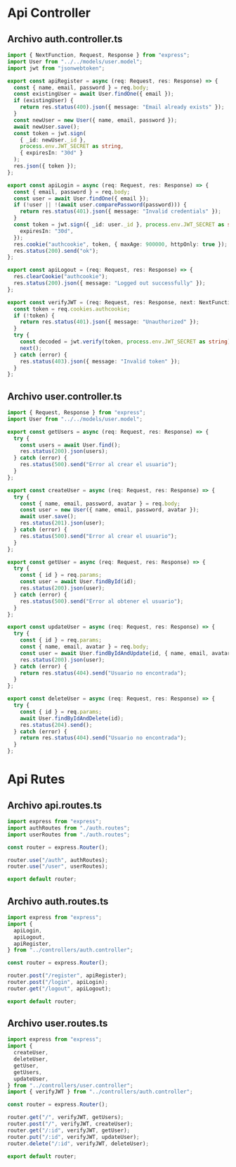 # Api Controller

## Archivo auth.controller.ts

```typescript
import { NextFunction, Request, Response } from "express";
import User from "../../models/user.model";
import jwt from "jsonwebtoken";

export const apiRegister = async (req: Request, res: Response) => {
  const { name, email, password } = req.body;
  const existingUser = await User.findOne({ email });
  if (existingUser) {
    return res.status(400).json({ message: "Email already exists" });
  }
  const newUser = new User({ name, email, password });
  await newUser.save();
  const token = jwt.sign(
    { _id: newUser._id },
    process.env.JWT_SECRET as string,
    { expiresIn: "30d" }
  );
  res.json({ token });
};

export const apiLogin = async (req: Request, res: Response) => {
  const { email, password } = req.body;
  const user = await User.findOne({ email });
  if (!user || !(await user.comparePassword(password))) {
    return res.status(401).json({ message: "Invalid credentials" });
  }
  const token = jwt.sign({ _id: user._id }, process.env.JWT_SECRET as string, {
    expiresIn: "30d",
  });
  res.cookie("authcookie", token, { maxAge: 900000, httpOnly: true });
  res.status(200).send("ok");
};

export const apiLogout = (req: Request, res: Response) => {
  res.clearCookie("authcookie");
  res.status(200).json({ message: "Logged out successfully" });
};

export const verifyJWT = (req: Request, res: Response, next: NextFunction) => {
  const token = req.cookies.authcookie;
  if (!token) {
    return res.status(401).json({ message: "Unauthorized" });
  }
  try {
    const decoded = jwt.verify(token, process.env.JWT_SECRET as string);
    next();
  } catch (error) {
    res.status(403).json({ message: "Invalid token" });
  }
};
```

## Archivo user.controller.ts

```typescript
import { Request, Response } from "express";
import User from "../../models/user.model";

export const getUsers = async (req: Request, res: Response) => {
  try {
    const users = await User.find();
    res.status(200).json(users);
  } catch (error) {
    res.status(500).send("Error al crear el usuario");
  }
};

export const createUser = async (req: Request, res: Response) => {
  try {
    const { name, email, password, avatar } = req.body;
    const user = new User({ name, email, password, avatar });
    await user.save();
    res.status(201).json(user);
  } catch (error) {
    res.status(500).send("Error al crear el usuario");
  }
};

export const getUser = async (req: Request, res: Response) => {
  try {
    const { id } = req.params;
    const user = await User.findById(id);
    res.status(200).json(user);
  } catch (error) {
    res.status(500).send("Error al obtener el usuario");
  }
};

export const updateUser = async (req: Request, res: Response) => {
  try {
    const { id } = req.params;
    const { name, email, avatar } = req.body;
    const user = await User.findByIdAndUpdate(id, { name, email, avatar });
    res.status(200).json(user);
  } catch (error) {
    return res.status(404).send("Usuario no encontrada");
  }
};

export const deleteUser = async (req: Request, res: Response) => {
  try {
    const { id } = req.params;
    await User.findByIdAndDelete(id);
    res.status(204).send();
  } catch (error) {
    return res.status(404).send("Usuario no encontrada");
  }
};
```

# Api Rutes

## Archivo api.routes.ts

```typescript
import express from "express";
import authRoutes from "./auth.routes";
import userRoutes from "./auth.routes";

const router = express.Router();

router.use("/auth", authRoutes);
router.use("/user", userRoutes);

export default router;
```

## Archivo auth.routes.ts

```typescript
import express from "express";
import {
  apiLogin,
  apiLogout,
  apiRegister,
} from "../controllers/auth.controller";

const router = express.Router();

router.post("/register", apiRegister);
router.post("/login", apiLogin);
router.get("/logout", apiLogout);

export default router;
```

## Archivo user.routes.ts

```typescript
import express from "express";
import {
  createUser,
  deleteUser,
  getUser,
  getUsers,
  updateUser,
} from "../controllers/user.controller";
import { verifyJWT } from "../controllers/auth.controller";

const router = express.Router();

router.get("/", verifyJWT, getUsers);
router.post("/", verifyJWT, createUser);
router.get("/:id", verifyJWT, getUser);
router.put("/:id", verifyJWT, updateUser);
router.delete("/:id", verifyJWT, deleteUser);

export default router;
```
